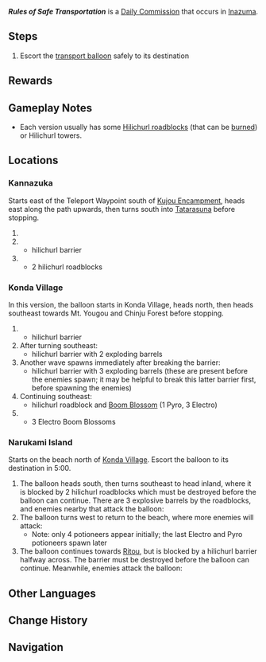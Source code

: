 {{See also|Safe Conduct}}
{{Quest Infobox
|id             = 
|image          = Commission Rules of Safe Transportation.png
|caption        = Kannazuka version
|type           = Commission
|summary        = Escort and defend the hot air balloon carrying cargo from monsters.
|startLocation  = [[Kannazuka]], [[Inazuma]]
|startLocation2 = [[Konda Village]], Inazuma
|startLocation3 = [[Narukami Island]], Inazuma
|other          = *AR-Dependent Rewards
|characters     = Traveler
}}
'''''Rules of Safe Transportation''''' is a [[Daily Commission]] that occurs in [[Inazuma]].

==Steps==
{{Quest Description|A hot air balloon carrying cargo seems to have been targeted by monsters. Stop the monsters from seizing the cargo and escort the hot air balloon safely to its destination.}}
# Escort the [[Transport Balloon|transport balloon]] safely to its destination

==Rewards==
{{Commission Rewards|full}}

==Gameplay Notes==
*Each version usually has some [[Hilichurl Structures|Hilichurl roadblocks]] (that can be [[Burning|burned]]) or Hilichurl towers.

==Locations==
===Kannazuka===
Starts east of the Teleport Waypoint south of [[Kujou Encampment]], heads east along the path upwards, then turns south into [[Tatarasuna]] before stopping.
# {{Enemy List|Wooden Shield Hilichurl Guard*3}}
# {{Enemy List|Cryo Hilichurl Shooter;Pyro Hilichurl Shooter;Crackling Axe Mitachurl}}
#* hilichurl barrier
# {{Enemy List|Electro Hilichurl Grenadier;Pyro Abyss Mage;Electro Samachurl;Electro Hilichurl Shooter;Pyro Hilichurl Shooter}}
#* 2 hilichurl roadblocks

===Konda Village===
In this version, the balloon starts in Konda Village, heads north, then heads southeast towards Mt. Yougou and Chinju Forest before stopping.
# {{Enemy List|Cryo Hilichurl Shooter;Electro Hilichurl Shooter}}
#* hilichurl barrier {{Enemy List|Wooden Shield Hilichurl Guard/spawn when the balloon reaches the barrier}}
# After turning southeast: {{Enemy List|Electro Hilichurl Grenadier;Hilichurl Grenadier}}
#* hilichurl barrier with 2 exploding barrels
# Another wave spawns immediately after breaking the barrier: {{Enemy List|Hilichurl Grenadier;Cryo Hilichurl Shooter;Electro Hilichurl Shooter;Hilichurl Berserker}}
#* hilichurl barrier with 3 exploding barrels (these are present before the enemies spawn; it may be helpful to break this latter barrier first, before spawning the enemies)
# Continuing southeast: {{Enemy List|Pyro Hilichurl Shooter;Hydro Samachurl;Electro Abyss Mage}}
#* hilichurl roadblock and [[Boom Blossom]] (1 Pyro, 3 Electro)
# {{Enemy List|Electro Hilichurl Shooter;Pyro Hilichurl Shooter;Blazing Axe Mitachurl}}
#* 3 Electro Boom Blossoms

===Narukami Island===
Starts on the beach north of [[Konda Village]]. Escort the balloon to its destination in 5:00.
# The balloon heads south, then turns southeast to head inland, where it is blocked by 2 hilichurl roadblocks which must be destroyed before the balloon can continue. There are 3 explosive barrels by the roadblocks, and enemies nearby that attack the balloon: {{Enemy List|Hilichurl Grenadier;Electro Hilichurl Grenadier;Pyro Hilichurl Shooter;Electro Hilichurl Shooter}}
# The balloon turns west to return to the beach, where more enemies will attack: {{Enemy List|Treasure Hoarders: Hydro Potioneer;Treasure Hoarders: Cryo Potioneer;Treasure Hoarders: Electro Potioneer*2;Treasure Hoarders: Pyro Potioneer*2}}
#* Note: only 4 potioneers appear initially; the last Electro and Pyro potioneers spawn later
# The balloon continues towards [[Ritou]], but is blocked by a hilichurl barrier halfway across. The barrier must be destroyed before the balloon can continue. Meanwhile, enemies attack the balloon: {{Enemy List|Electro Hilichurl Shooter/on a hilichurl tower;Cryo Hilichurl Shooter/on a hilichurl tower;Blazing Axe Mitachurl/Spawns when the balloon stops at the barrier. Will not spawn if the barrier is broken before the balloon reaches it.;Electro Abyss Mage}}

==Other Languages==
{{Other Languages
|en      = Rules of Safe Transportation
|zhs     = 安全运输法则
|zhs_rm  = Ānquán Yùnshū Fǎzé
|zht     = 安全運輸法則
|zht_rm  = Ānquán Yùnshū Fǎzé
|zh_tl   = Safe Transportation Rules
|ja      = 安全な輸送規則
|ja_rm   = Anzenna Yusou Kisoku
|ja_tl   = Rules of Safe Transportation
|ko      = 안전 운송 법칙
|ko_rm   = Anjeon Unsong Beopchik
|ko_tl   = Safe Transportation Rules
|es      = Normas para un transporte seguro
|es_tl   = Rules for Safe Transportation
|fr      = La sécurité avant tout
|fr_tl   = Safety Before Everything Else
|ru      = Безопасность прежде всего
|ru_tl   = Safety Before Everything Else
|th      = กฎการขนส่งที่ปลอดภัย
|th_rm   = 
|th_tl   = Rules of Safe Transportation
|vi      = Quy tắc vận chuyển an toàn
|vi_tl   = Safe Transportation Rules
|de      = Sichere Fahrt
|de_tl   = Safe Ride
|id      = Petunjuk Keamanan
|id_tl   = Safety Rules
|pt      = Condutas para um Transporte Seguro
|pt_tl   = 
|tr      = Güvenli Taşıma Kuralları
|tr_tl   = 
|it      = Regole per un trasporto sicuro
|it_tl   = 
}}

==Change History==
{{Change History|2.0}}

==Navigation==
{{Commission Navbox|Basic}}